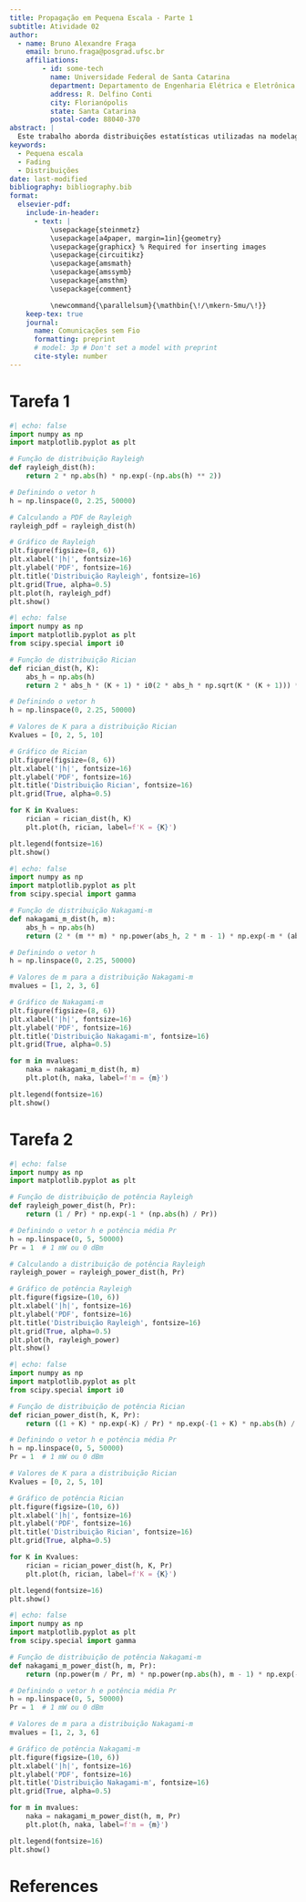 ```yaml
---
title: Propagação em Pequena Escala - Parte 1
subtitle: Atividade 02
author:
  - name: Bruno Alexandre Fraga
    email: bruno.fraga@posgrad.ufsc.br
    affiliations: 
        - id: some-tech
          name: Universidade Federal de Santa Catarina
          department: Departamento de Engenharia Elétrica e Eletrônica
          address: R. Delfino Conti
          city: Florianópolis
          state: Santa Catarina
          postal-code: 88040-370
abstract: |
  Este trabalho aborda distribuições estatísticas utilizadas na modelagem de canais de comunicação sem fio afetados por fading. Na Tarefa 1, são reproduzidas as funções densidade de probabilidade (PDFs) das distribuições Rayleigh, Rician e Nakagami, destacando suas características em diferentes cenários de propagação. Em seguida, são analisadas as distribuições da potência instantânea recebida para cada tipo de fading mencionado, com a apresentação de curvas ilustrativas para ao menos um caso. Os resultados contribuem para a compreensão das variações de potência em canais de comunicação sujeitos a condições de fading.
keywords: 
  - Pequena escala
  - Fading
  - Distribuições
date: last-modified
bibliography: bibliography.bib
format:
  elsevier-pdf:
    include-in-header:
      - text: |
          \usepackage{steinmetz}
          \usepackage[a4paper, margin=1in]{geometry}
          \usepackage{graphicx} % Required for inserting images
          \usepackage{circuitikz}
          \usepackage{amsmath}
          \usepackage{amssymb}
          \usepackage{amsthm}
          \usepackage{comment}

          \newcommand{\parallelsum}{\mathbin{\!/\mkern-5mu/\!}}
    keep-tex: true
    journal:
      name: Comunicações sem Fio
      formatting: preprint
      # model: 3p # Don't set a model with preprint
      cite-style: number
---
```


# Tarefa 1

```python
#| echo: false
import numpy as np
import matplotlib.pyplot as plt

# Função de distribuição Rayleigh
def rayleigh_dist(h):
    return 2 * np.abs(h) * np.exp(-(np.abs(h) ** 2))

# Definindo o vetor h
h = np.linspace(0, 2.25, 50000)

# Calculando a PDF de Rayleigh
rayleigh_pdf = rayleigh_dist(h)

# Gráfico de Rayleigh
plt.figure(figsize=(8, 6))
plt.xlabel('|h|', fontsize=16)
plt.ylabel('PDF', fontsize=16)
plt.title('Distribuição Rayleigh', fontsize=16)
plt.grid(True, alpha=0.5)
plt.plot(h, rayleigh_pdf)
plt.show()

```

```python
#| echo: false
import numpy as np
import matplotlib.pyplot as plt
from scipy.special import i0

# Função de distribuição Rician
def rician_dist(h, K):
    abs_h = np.abs(h)
    return 2 * abs_h * (K + 1) * i0(2 * abs_h * np.sqrt(K * (K + 1))) * np.exp(-K - ((K + 1) * (abs_h ** 2)))

# Definindo o vetor h
h = np.linspace(0, 2.25, 50000)

# Valores de K para a distribuição Rician
Kvalues = [0, 2, 5, 10]

# Gráfico de Rician
plt.figure(figsize=(8, 6))
plt.xlabel('|h|', fontsize=16)
plt.ylabel('PDF', fontsize=16)
plt.title('Distribuição Rician', fontsize=16)
plt.grid(True, alpha=0.5)

for K in Kvalues:
    rician = rician_dist(h, K)
    plt.plot(h, rician, label=f'K = {K}')

plt.legend(fontsize=16)
plt.show()

```

```python
#| echo: false
import numpy as np
import matplotlib.pyplot as plt
from scipy.special import gamma

# Função de distribuição Nakagami-m
def nakagami_m_dist(h, m):
    abs_h = np.abs(h)
    return (2 * (m ** m) * np.power(abs_h, 2 * m - 1) * np.exp(-m * (abs_h ** 2))) / gamma(m)

# Definindo o vetor h
h = np.linspace(0, 2.25, 50000)

# Valores de m para a distribuição Nakagami-m
mvalues = [1, 2, 3, 6]

# Gráfico de Nakagami-m
plt.figure(figsize=(8, 6))
plt.xlabel('|h|', fontsize=16)
plt.ylabel('PDF', fontsize=16)
plt.title('Distribuição Nakagami-m', fontsize=16)
plt.grid(True, alpha=0.5)

for m in mvalues:
    naka = nakagami_m_dist(h, m)
    plt.plot(h, naka, label=f'm = {m}')

plt.legend(fontsize=16)
plt.show()

```


















# Tarefa 2

```python
#| echo: false
import numpy as np
import matplotlib.pyplot as plt

# Função de distribuição de potência Rayleigh
def rayleigh_power_dist(h, Pr):
    return (1 / Pr) * np.exp(-1 * (np.abs(h) / Pr))

# Definindo o vetor h e potência média Pr
h = np.linspace(0, 5, 50000)
Pr = 1  # 1 mW ou 0 dBm

# Calculando a distribuição de potência Rayleigh
rayleigh_power = rayleigh_power_dist(h, Pr)

# Gráfico de potência Rayleigh
plt.figure(figsize=(10, 6))
plt.xlabel('|h|', fontsize=16)
plt.ylabel('PDF', fontsize=16)
plt.title('Distribuição Rayleigh', fontsize=16)
plt.grid(True, alpha=0.5)
plt.plot(h, rayleigh_power)
plt.show()

```

```python
#| echo: false
import numpy as np
import matplotlib.pyplot as plt
from scipy.special import i0

# Função de distribuição de potência Rician
def rician_power_dist(h, K, Pr):
    return ((1 + K) * np.exp(-K) / Pr) * np.exp(-(1 + K) * np.abs(h) / Pr) * i0(np.sqrt(4 * K * (1 + K) * np.abs(h) / Pr))

# Definindo o vetor h e potência média Pr
h = np.linspace(0, 5, 50000)
Pr = 1  # 1 mW ou 0 dBm

# Valores de K para a distribuição Rician
Kvalues = [0, 2, 5, 10]

# Gráfico de potência Rician
plt.figure(figsize=(10, 6))
plt.xlabel('|h|', fontsize=16)
plt.ylabel('PDF', fontsize=16)
plt.title('Distribuição Rician', fontsize=16)
plt.grid(True, alpha=0.5)

for K in Kvalues:
    rician = rician_power_dist(h, K, Pr)
    plt.plot(h, rician, label=f'K = {K}')

plt.legend(fontsize=16)
plt.show()

```

```python
#| echo: false
import numpy as np
import matplotlib.pyplot as plt
from scipy.special import gamma

# Função de distribuição de potência Nakagami-m
def nakagami_m_power_dist(h, m, Pr):
    return (np.power(m / Pr, m) * np.power(np.abs(h), m - 1) * np.exp(-m * np.abs(h) / Pr)) / gamma(m)

# Definindo o vetor h e potência média Pr
h = np.linspace(0, 5, 50000)
Pr = 1  # 1 mW ou 0 dBm

# Valores de m para a distribuição Nakagami-m
mvalues = [1, 2, 3, 6]

# Gráfico de potência Nakagami-m
plt.figure(figsize=(10, 6))
plt.xlabel('|h|', fontsize=16)
plt.ylabel('PDF', fontsize=16)
plt.title('Distribuição Nakagami-m', fontsize=16)
plt.grid(True, alpha=0.5)

for m in mvalues:
    naka = nakagami_m_power_dist(h, m, Pr)
    plt.plot(h, naka, label=f'm = {m}')

plt.legend(fontsize=16)
plt.show()

```




















# References {-}
